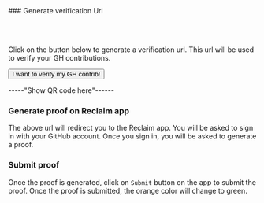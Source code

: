 
<Steps>
### Generate verification Url

<br></br>

<div class="flex flex-col gap-4">
<p> Click on the button below to generate a verification url. This url will be used to verify your GH contributions.</p>

<button class="h-20 bg-blue-500 p-4 rounded-md font-bold text-white w-1/2" >I want to verify my GH contrib!</button>
</div>

-----"Show QR code here"------
 
### Generate proof on Reclaim app
 
The above url will redirect you to the Reclaim app. You will be asked to sign in with your GitHub account. Once you sign in, you will be asked to generate a proof.


### Submit proof

Once the proof is generated, click on `Submit` button on the app to submit the proof. Once the proof is submitted, the orange color will change to green.

</Steps>